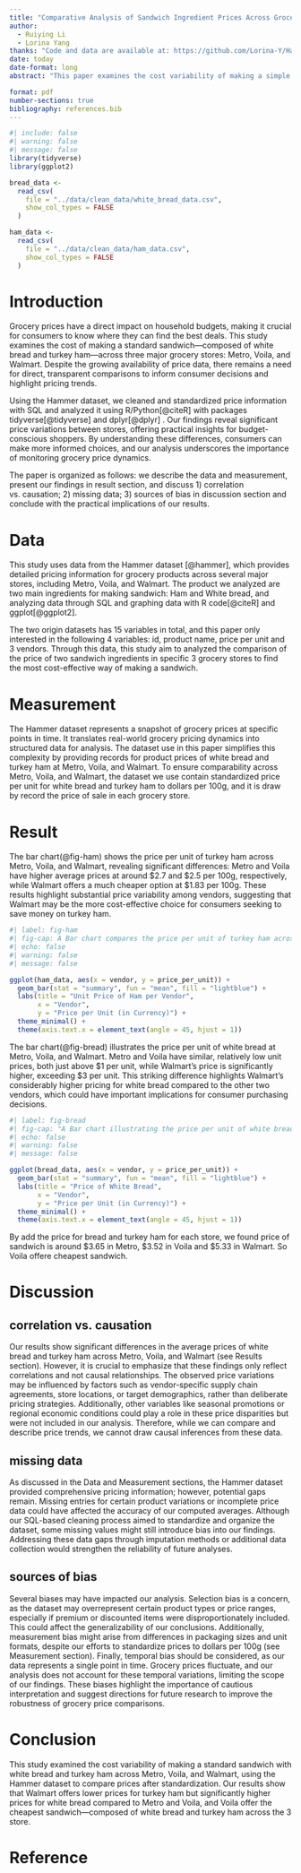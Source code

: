 ```yaml
---
title: "Comparative Analysis of Sandwich Ingredient Prices Across Grocery Stores"
author: 
  - Ruiying Li
  - Lorina Yang
thanks: "Code and data are available at: https://github.com/Lorina-Y/Hammer.git"
date: today
date-format: long
abstract: "This paper examines the cost variability of making a simple sandwich—composed of white bread and turkey ham across 3 grocery stores: Metro, Voila, Walmart, using data from the Hammer dataset. We find significant differences in ingredient prices, revealing which stores offer the most cost-effective options for budget-conscious shoppers. Our analysis highlights the practical impact of price disparities on consumer spending. Understanding these differences empowers consumers to make more informed decisions, ultimately promoting financial awareness and smarter shopping habits."

format: pdf
number-sections: true
bibliography: references.bib
---
```


```r
#| include: false
#| warning: false
#| message: false
library(tidyverse)
library(ggplot2)

bread_data <-
  read_csv(
    file = "../data/clean_data/white_bread_data.csv",
    show_col_types = FALSE
  )

ham_data <-
  read_csv(
    file = "../data/clean_data/ham_data.csv",
    show_col_types = FALSE
  )
```

# Introduction
Grocery prices have a direct impact on household budgets, making it crucial for consumers to know where they can find the best deals. This study examines the cost of making a standard sandwich—composed of white bread and turkey ham—across three major grocery stores: Metro, Voila, and Walmart. Despite the growing availability of price data, there remains a need for direct, transparent comparisons to inform consumer decisions and highlight pricing trends.

Using the Hammer dataset, we cleaned and standardized price information with SQL and analyzed it using R/Python[@citeR] with packages tidyverse[@tidyverse] and dplyr[@dplyr] . Our findings reveal significant price variations between stores, offering practical insights for budget-conscious shoppers. By understanding these differences, consumers can make more informed choices, and our analysis underscores the importance of monitoring grocery price dynamics.

The paper is organized as follows: we describe the data and measurement, present our findings in result section, and discuss 1) correlation vs. causation; 2) missing data; 3) sources of bias in discussion section and conclude with the practical implications of our results.

# Data

This study uses data from the Hammer dataset [@hammer], which provides detailed pricing information for grocery products across several major stores, including Metro, Voila, and Walmart. The product we analyzed are two main ingredients for making sandwich: Ham and White bread, and analyzing data through SQL and graphing data with R code[@citeR] and ggplot[@ggplot2].

The two origin datasets has 15 variables in total, and this paper only interested in the following 4 variables: id, product name, price per unit and 3 vendors. Through this data, this study aim to analyzed the comparison of the price of two sandwich ingredients in specific 3 grocery stores to find the most cost-effective way of making a sandwich.

# Measurement

The Hammer dataset represents a snapshot of grocery prices at specific points in time. It translates real-world grocery pricing dynamics into structured data for analysis. The dataset use in this paper simplifies this complexity by providing records for product prices of white bread and turkey ham at Metro, Voila, and Walmart. To ensure comparability across Metro, Voila, and Walmart, the dataset we use contain standardized price per unit for white bread and turkey ham to dollars per 100g, and it is draw by record the price of sale in each grocery store.

# Result

The bar chart(@fig-ham) shows the price per unit of turkey ham across Metro, Voila, and Walmart, revealing significant differences: Metro and Voila have higher average prices at around $2.7 and $2.5 per 100g, respectively, while Walmart offers a much cheaper option at $1.83 per 100g. These results highlight substantial price variability among vendors, suggesting that Walmart may be the more cost-effective choice for consumers seeking to save money on turkey ham.
```r
#| label: fig-ham
#| fig-cap: A Bar chart compares the price per unit of turkey ham across Metro, Voila, and Walmart
#| echo: false
#| warning: false
#| message: false

ggplot(ham_data, aes(x = vendor, y = price_per_unit)) +
  geom_bar(stat = "summary", fun = "mean", fill = "lightblue") +
  labs(title = "Unit Price of Ham per Vendor",
       x = "Vendor",
       y = "Price per Unit (in Currency)") +
  theme_minimal() +
  theme(axis.text.x = element_text(angle = 45, hjust = 1))
```

The bar chart(@fig-bread) illustrates the price per unit of white bread at Metro, Voila, and Walmart. Metro and Voila have similar, relatively low unit prices, both just above $1 per unit, while Walmart's price is significantly higher, exceeding $3 per unit. This striking difference highlights Walmart's considerably higher pricing for white bread compared to the other two vendors, which could have important implications for consumer purchasing decisions.
```r
#| label: fig-bread
#| fig-cap: "A Bar chart illustrating the price per unit of white bread across three grocery vendors: Metro, Voila, and Walmart"
#| echo: false
#| warning: false
#| message: false

ggplot(bread_data, aes(x = vendor, y = price_per_unit)) +
  geom_bar(stat = "summary", fun = "mean", fill = "lightblue") +
  labs(title = "Price of White Bread",
       x = "Vendor",
       y = "Price per Unit (in Currency)") +
  theme_minimal() +
  theme(axis.text.x = element_text(angle = 45, hjust = 1))

```

By add the price for bread and turkey ham for each store, we found price of sandwich is around $3.65 in Metro, $3.52 in Voila and $5.33 in Walmart. So Voila offere cheapest sandwich.

# Discussion

## correlation vs. causation

Our results show significant differences in the average prices of white bread and turkey ham across Metro, Voila, and Walmart (see Results section). However, it is crucial to emphasize that these findings only reflect correlations and not causal relationships. The observed price variations may be influenced by factors such as vendor-specific supply chain agreements, store locations, or target demographics, rather than deliberate pricing strategies. Additionally, other variables like seasonal promotions or regional economic conditions could play a role in these price disparities but were not included in our analysis. Therefore, while we can compare and describe price trends, we cannot draw causal inferences from these data.

## missing data

As discussed in the Data and Measurement sections, the Hammer dataset provided comprehensive pricing information; however, potential gaps remain. Missing entries for certain product variations or incomplete price data could have affected the accuracy of our computed averages. Although our SQL-based cleaning process aimed to standardize and organize the dataset, some missing values might still introduce bias into our findings. Addressing these data gaps through imputation methods or additional data collection would strengthen the reliability of future analyses.

## sources of bias
Several biases may have impacted our analysis. Selection bias is a concern, as the dataset may overrepresent certain product types or price ranges, especially if premium or discounted items were disproportionately included. This could affect the generalizability of our conclusions. Additionally, measurement bias might arise from differences in packaging sizes and unit formats, despite our efforts to standardize prices to dollars per 100g (see Measurement section). Finally, temporal bias should be considered, as our data represents a single point in time. Grocery prices fluctuate, and our analysis does not account for these temporal variations, limiting the scope of our findings. These biases highlight the importance of cautious interpretation and suggest directions for future research to improve the robustness of grocery price comparisons.

# Conclusion
This study examined the cost variability of making a standard sandwich with white bread and turkey ham across Metro, Voila, and Walmart, using the Hammer dataset to compare prices after standardization. Our results show that Walmart offers lower prices for turkey ham but significantly higher prices for white bread compared to Metro and Voila, and Voila offer the cheapest sandwich—composed of white bread and turkey ham across the 3 store.

# Reference